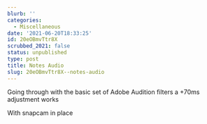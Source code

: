 ```yaml
---
blurb: ''
categories:
  - Miscellaneous
date: '2021-06-20T18:33:25'
id: 20eOBmvTtr8X
scrubbed_2021: false
status: unpublished
type: post
title: Notes Audio
slug: 20eOBmvTtr8X--notes-audio
---
```


Going through with the basic set of Adobe Audition filters a +70ms adjustment works

With snapcam in place
